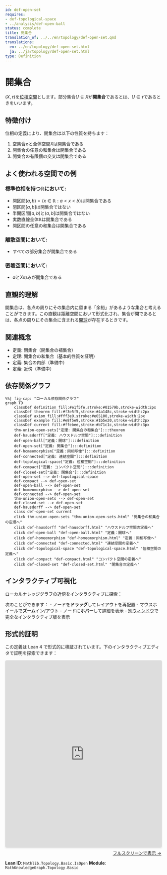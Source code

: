 ```yaml
---
id: def-open-set
requires:
- def-topological-space
- ../analysis/def-open-ball
status: complete
title: 開集合
translation_of: ../../en/topology/def-open-set.qmd
translations:
  en: ../en/topology/def-open-set.html
  ja: ../ja/topology/def-open-set.html
type: Definition
---
```


# 開集合 {#def-open-set}

$(X, \tau)$を[位相空間](def-topological-space.qmd)とします。部分集合$U \subseteq X$が**開集合**であるとは、$U \in \tau$であるときをいいます。

## 特徴付け

位相の定義により、開集合は以下の性質を持ちます：

1. 空集合$\emptyset$と全体空間$X$は開集合である
2. 開集合の任意の和集合は開集合である
3. 開集合の有限個の交叉は開集合である

## よく使われる空間での例

### 標準位相を持つ$\mathbb{R}$において:
- 開区間$(a, b) = \{x \in \mathbb{R} : a < x < b\}$は開集合である
- 閉区間$[a, b]$は開集合ではない
- 半開区間$[a, b)$と$(a, b]$は開集合ではない
- 実数直線全体$\mathbb{R}$は開集合である
- 開区間の任意の和集合は開集合である

### 離散空間において:
- すべての部分集合が開集合である

### 密着空間において:
- $\emptyset$と$X$のみが開集合である

## 直観的理解

開集合は、各点の周りにその集合内に留まる「余裕」があるような集合と考えることができます。この直観は距離空間において形式化され、集合が開であるとは、各点の周りにその集合に含まれる[開球](../analysis/def-open-ball.qmd)が存在するときです。

## 関連概念

- 定義: 閉集合（開集合の補集合）
- 定理: 開集合の和集合（基本的性質を証明）
- 定義: 集合の内部（準備中）
- 定義: 近傍（準備中）

## 依存関係グラフ

```mermaid
%%| fig-cap: "ローカル依存関係グラフ"
graph TD
    classDef definition fill:#e1f5fe,stroke:#01579b,stroke-width:2px
    classDef theorem fill:#f3e5f5,stroke:#4a148c,stroke-width:2px
    classDef axiom fill:#fff3e0,stroke:#e65100,stroke-width:2px
    classDef example fill:#e8f5e9,stroke:#1b5e20,stroke-width:2px
    classDef current fill:#ffebee,stroke:#b71c1c,stroke-width:3px
    thm-union-open-sets["定理: 開集合の和集合"]:::theorem
    def-hausdorff["定義: ハウスドルフ空間"]:::definition
    def-open-ball["定義：開球"]:::definition
    def-open-set["定義: 開集合"]:::definition
    def-homeomorphism["定義：同相写像"]:::definition
    def-connected["定義: 連結空間"]:::definition
    def-topological-space["定義: 位相空間"]:::definition
    def-compact["定義: コンパクト空間"]:::definition
    def-closed-set["定義: 閉集合"]:::definition
    def-open-set --> def-topological-space
    def-compact --> def-open-set
    def-open-ball --> def-open-set
    def-homeomorphism --> def-open-set
    def-connected --> def-open-set
    thm-union-open-sets --> def-open-set
    def-closed-set --> def-open-set
    def-hausdorff --> def-open-set
    class def-open-set current
    click thm-union-open-sets "thm-union-open-sets.html" "開集合の和集合の定理へ"
    click def-hausdorff "def-hausdorff.html" "ハウスドルフ空間の定義へ"
    click def-open-ball "def-open-ball.html" "定義：開球へ"
    click def-homeomorphism "def-homeomorphism.html" "定義：同相写像へ"
    click def-connected "def-connected.html" "連結空間の定義へ"
    click def-topological-space "def-topological-space.html" "位相空間の定義へ"
    click def-compact "def-compact.html" "コンパクト空間の定義へ"
    click def-closed-set "def-closed-set.html" "閉集合の定義へ"
```

## インタラクティブ可視化

ローカルナレッジグラフの近傍をインタラクティブに探索：

::: {.graph-viz data-id="def-open-set" data-width="700" data-height="500"}
:::

次のことができます：
- ノードを**ドラッグ**してレイアウトを再配置
- マウスホイールで**ズーム**イン/アウト
- ノードに**ホバー**して詳細を表示
- [別ウィンドウ](../../output/interactive/ja/def-open-set.html){target="_blank"}で完全なインタラクティブ版を表示


## 形式的証明

この定義は Lean 4 で形式的に検証されています。下のインタラクティブエディタで証明を探索できます：

```{=html}
<div class="lean-proof-container" style="margin: 1em 0;">
  <iframe
    src="https://live.lean-lang.org/#url=https://rk0429.github.io/ModernMath/formal/MathKnowledgeGraph/Topology/Basic.lean"
    width="100%"
    height="600"
    style="border: 1px solid #ddd; border-radius: 4px; box-shadow: 0 2px 4px rgba(0,0,0,0.1);"
    title="Lean 4 Interactive Proof">
    <p>ブラウザが iframe をサポートしていません。</p>
  </iframe>
  <p style="text-align: right; margin-top: 0.5em;">
    <a href="https://live.lean-lang.org/#url=https://rk0429.github.io/ModernMath/formal/MathKnowledgeGraph/Topology/Basic.lean" target="_blank" rel="noopener noreferrer">
      フルスクリーンで表示 →
    </a>
  </p>
</div>
```

**Lean ID**: `Mathlib.Topology.Basic.IsOpen`
**Module**: `MathKnowledgeGraph.Topology.Basic`
